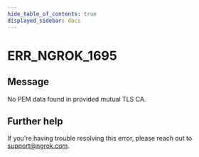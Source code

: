 ```yaml
---
hide_table_of_contents: true
displayed_sidebar: docs
---
```



# ERR_NGROK_1695

## Message

No PEM data found in provided mutual TLS CA.

<ErrorDetails error="err_ngrok_1695" />

## Further help

If you're having trouble resolving this error, please reach out to [support@ngrok.com](mailto:support@ngrok.com?subject=Help%20with%20ERR_NGROK_1695).
